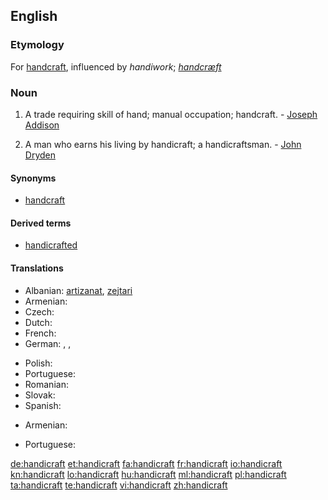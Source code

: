 ==English==
{{wikipedia}}

===Etymology===
For [[handcraft]], influenced by ''handiwork''; {{ang}} ''[[handcræft]]''

===Noun===
{{en-noun}}

# A trade requiring skill of hand; manual occupation; handcraft. - [[w:Joseph Addison|Joseph Addison]]
# {{rare}} A man who earns his living by handicraft; a handicraftsman. - [[w:John Dryden|John Dryden]]

====Synonyms====
* [[handcraft]]

====Derived terms====
* [[handicrafted]]

====Translations====
{{trans-top|trade requiring skill of hand}}
* Albanian: [[artizanat]], [[zejtari]]
* Armenian: {{t-|hy|արհեստ|tr=arhest}}
* Czech: {{t-|cs|řemeslo|n}}
* Dutch: {{t+|nl|ambacht|f}}
* French: {{t+|fr|artisanat|m}}
* German: {{t|de|Handarbeit|f}}, {{t+|de|Handwerk|n}}, {{t|de|Kunsthandwerk|n}}
{{trans-mid}}
* Polish: {{t|pl|rękodzieło}}
* Portuguese: {{t|pt|artesanato|m}}
* Romanian: {{t|ro|meserie}}
* Slovak: {{t|sk|remeslo|n}}
* Spanish: {{t-|es|artesanía}}
{{trans-bottom}}

{{trans-top|handicraftsman}}
* Armenian: {{t-|hy|արհեստավոր|tr=arhestavor}}
{{trans-mid}}
* Portuguese: {{t+|pt|artesão|m}}
{{trans-bottom}}

[[de:handicraft]]
[[et:handicraft]]
[[fa:handicraft]]
[[fr:handicraft]]
[[io:handicraft]]
[[kn:handicraft]]
[[lo:handicraft]]
[[hu:handicraft]]
[[ml:handicraft]]
[[pl:handicraft]]
[[ta:handicraft]]
[[te:handicraft]]
[[vi:handicraft]]
[[zh:handicraft]]